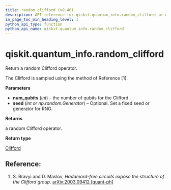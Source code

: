 ```yaml
---
title: random_clifford (v0.40)
description: API reference for qiskit.quantum_info.random_clifford in qiskit v0.40
in_page_toc_min_heading_level: 1
python_api_type: function
python_api_name: qiskit.quantum_info.random_clifford
---
```


<span id="qiskit-quantum-info-random-clifford" />

# qiskit.quantum\_info.random\_clifford

<Function id="qiskit.quantum_info.random_clifford" isDedicatedPage={true} github="https://github.com/qiskit/qiskit/tree/stable/0.23/qiskit/quantum_info/operators/symplectic/random.py" signature="random_clifford(num_qubits, seed=None)">
  Return a random Clifford operator.

  The Clifford is sampled using the method of Reference \[1].

  **Parameters**

  *   **num\_qubits** (*int*) – the number of qubits for the Clifford
  *   **seed** (*int or np.random.Generator*) – Optional. Set a fixed seed or generator for RNG.

  **Returns**

  a random Clifford operator.

  **Return type**

  [Clifford](qiskit.quantum_info.Clifford "qiskit.quantum_info.Clifford")

  ## Reference:

  1.  S. Bravyi and D. Maslov, *Hadamard-free circuits expose the structure of the Clifford group*. [arXiv:2003.09412 \[quant-ph\]](https://arxiv.org/abs/2003.09412)
</Function>

